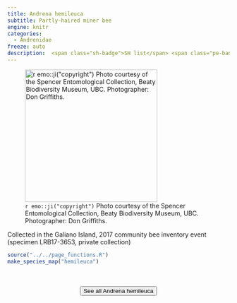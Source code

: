 ```yaml
---
title: Andrena hemileuca
subtitle: Partly-haired miner bee
engine: knitr
categories:
  - Andrenidae
freeze: auto
description:  <span class="sh-badge">SH list</span> <span class="pe-badge">PM Evidence</span> <span class="gali-badge">Galiano</span>
---
```

![`r emo::ji("copyright")` Photo courtesy of the Spencer Entomological Collection, Beaty Biodiversity Museum, UBC. Photographer: Don Griffiths.](https://www.zoology.ubc.ca/entomology/main/Hymenoptera/Andrenidae/Andrena%20hemileuca%20(3lateral)%20%20SEM-UBC%20HYM-14598.jpg){height=300}

Collected in the Galiano Island, 2017 community bee inventory event (specimen LRB17-3653, private collection)



```r
source("../../page_functions.R")
make_species_map("hemileuca")
```
<br><br>
<center>


<a href="https://www.zoology.ubc.ca/entomology/main/Hymenoptera/Andrenidae/Andrena%20hemileuca.php"><button type="button" class="btn btn-secondary">See all Andrena hemileuca <i class="fa-solid fa-arrow-up-right-from-square"></i> </button></a>
</center>
